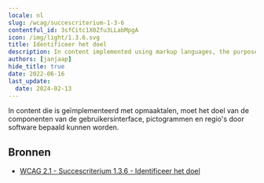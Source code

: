 ```yaml
---
locale: nl
slug: /wcag/succescriterium-1-3-6
contentful_id: 3sfCitc1X0Zfu3LLabMpgA
icon: /img/light/1.3.6.svg
title: Identificeer het doel
description: In content implemented using markup languages, the purpose of User Interface Components, icons, and regions can be programmatically determined.
authors: [janjaap]
hide_title: true
date: 2022-06-16
last_update:
  date: 2024-02-13
---
```


<Hero
  title="Identificeer het doel"
  imageSrc="/img/light/1.3.6.svg"
  alt="WCAG 1.3.6 icon"
  prefix="Succescriterium 1.3.6"
  suffix="Niveau AAA"
/>

In content die is geïmplementeerd met opmaaktalen, moet het doel van de componenten van de gebruikersinterface, pictogrammen en regio's door software bepaald kunnen worden.

## Bronnen

- [WCAG 2.1 - Succescriterium 1.3.6 - Identificeer het doel](https://www.w3.org/Translations/WCAG21-nl/#identificeer-het-doel)
